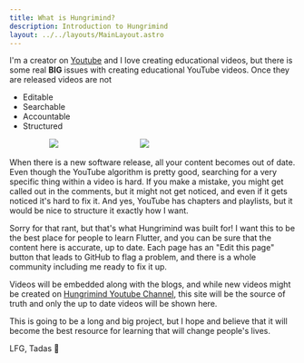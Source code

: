 ```yaml
---
title: What is Hungrimind?
description: Introduction to Hungrimind
layout: ../../layouts/MainLayout.astro
---
```


I'm a creator on [Youtube](https://youtube.com/@tadaspetra) and I love creating educational videos, but there is some real **BIG** issues with creating educational YouTube videos. Once they are released videos are not

- Editable
- Searchable
- Accountable
- Structured

<div>
  <img src="/introduction/comment2.png" style="padding: 0 5em" />
  <img src="/introduction/comment1.png" style="padding: 0 5em" />
</div>

When there is a new software release, all your content becomes out of date. Even though the YouTube algorithm is pretty good, searching for a very specific thing within a video is hard. If you make a mistake, you might get called out in the comments, but it might not get noticed, and even if it gets noticed it's hard to fix it. And yes, YouTube has chapters and playlists, but it would be nice to structure it exactly how I want.

Sorry for that rant, but that's what Hungrimind was built for! I want this to be the best place for people to learn Flutter, and you can be sure that the content here is accurate, up to date. Each page has an "Edit this page" button that leads to GitHub to flag a problem, and there is a whole community including me ready to fix it up.

Videos will be embedded along with the blogs, and while new videos might be created on [Hungrimind Youtube Channel](https://youtube.com/@hungrimind), this site will be the source of truth and only the up to date videos will be shown here.

This is going to be a long and big project, but I hope and believe that it will become the best resource for learning that will change people's lives.

LFG,
Tadas 💙
